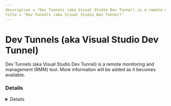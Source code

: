 ---
description = "Dev Tunnels (aka Visual Studio Dev Tunnel) is a remote monitoring and management (RMM) tool. More information will be added as it becomes available."
title = "Dev Tunnels (aka Visual Studio Dev Tunnel)"
---



# Dev Tunnels (aka Visual Studio Dev Tunnel)

Dev Tunnels (aka Visual Studio Dev Tunnel) is a remote monitoring and management (RMM) tool. More information will be added as it becomes available.

### Details
<Details author={""}
         category={""}
         created={""}
         website={""}
         lastModified={""}
         privileges={""}
         free={ false }
         verification={ false }
/>






### Forensic Artifacts




#### Network Artifacts
<EuiSpacer size="xl"/>
<NetworkArtifactsTable data={ [{"Description": "Known remote domains", "Domains": ["learn.microsoft.com/en-us/azure/developer/dev-tunnels/overview"], "Ports": []}] }/>




### Detections
- Detects potential network activity of Dev Tunnels (aka Visual Studio Dev Tunnel) RMM tool
  - [Sigma Rule](https://github.com/magicsword-io/LOLRMM/blob/main/detections/sigma/dev_tunnels__aka_visual_studio_dev_tunnel__network_sigma.yml)


